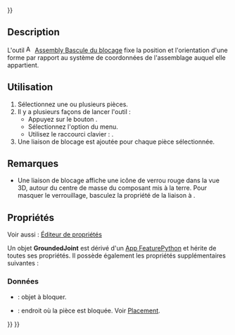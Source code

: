 <languages/>
{{UnfinishedDocu{{#translation:}}}}

{{Docnav/fr
|[[Assembly_CreateBom/fr|Nomenclature]]
|[[Assembly_CreateJointFixed/fr|Liaison fixe]]
|[[Assembly_Workbench/fr|Atelier Assembly]]
|IconL=Assembly_CreateBom.svg
|IconR=Assembly_CreateJointFixed.svg
|IconC=Workbench_Assembly.svg
}}

{{GuiCommand/fr
|Name=Assembly ToggleGrounded
|Name/fr=Assembly Bascule du blocage
|MenuLocation=Assemblage → Activer/désactiver le blocage
|Workbenches=[[Assembly_Workbench/fr|Assembly]]
|Shortcut={{KEY|G}}
|Version=1.0
|SeeAlso=
}}

==Description==

L'outil [[Image:Assembly_ToggleGrounded.svg|16px]] [[Assembly_ToggleGrounded/fr|Assembly Bascule du blocage]] fixe la position et l'orientation d'une forme par rapport au système de coordonnées de l'assemblage auquel elle appartient.

<span id="Usage"></span>
==Utilisation==

# Sélectionnez une ou plusieurs pièces.
# Il y a plusieurs façons de lancer l'outil :
#* Appuyez sur le bouton {{Button|[[Image:Assembly_ToggleGrounded.svg|16px]] [[Assembly_ToggleGrounded/fr|Activer/désactiver le blocage]]}}.
#* Sélectionnez l'option {{MenuCommand|Assemblage → [[Image:Assembly_ToggleGrounded.svg|16px]] Activer/désactiver le blocage}} du menu.
#* Utilisez le raccourci clavier : {{KEY|G}}.
# Une liaison de blocage est ajoutée pour chaque pièce sélectionnée.

<span id="Notes"></span>
==Remarques==

* Une liaison de blocage affiche une icône de verrou rouge dans la vue 3D, autour du centre de masse du composant mis à la terre. Pour masquer le verrouillage, basculez la propriété {{PropertyView|Visibility}} de la liaison à {{False}}.

<span id="Properties"></span>
==Propriétés==

Voir aussi : [[Property_editor/fr|Éditeur de propriétés]]

Un objet '''GroundedJoint''' est dérivé d'un [[App_FeaturePython/fr|App FeaturePython]] et hérite de toutes ses propriétés. Il possède également les propriétés supplémentaires suivantes :

<span id="Data"></span>
===Données===

{{TitleProperty|Ground}}

* {{PropertyData|Object To Ground|Link}} : objet à bloquer.
* {{PropertyData|Placement|Placement}} : endroit où la pièce est bloquée. Voir [[Placement/fr|Placement]].


{{Docnav/fr
|[[Assembly_CreateBom/fr|Nomenclature]]
|[[Assembly_CreateJointFixed/fr|Liaison fixe]]
|[[Assembly_Workbench/fr|Atelier Assembly]]
|IconL=Assembly_CreateBom.svg
|IconR=Assembly_CreateJointFixed.svg
|IconC=Workbench_Assembly.svg
}}

{{Assembly_Tools_navi{{#translation:}}}}
{{Userdocnavi{{#translation:}}}}